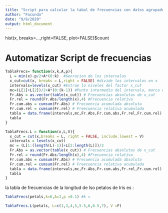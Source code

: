 ```yaml
---
title: "Script para calcular la tabal de frecuencias con datos agrupados"
author: "Facundo"
date: "9/8/2020"
output: html_document
---
```

hist(x, breaks=...,right=FALSE, plot=FALSE)$count

# Automatizar Script de frecuencias

```r
TablaFrecs= function(x,k,A,p){
  L = min(x)-p/2+A*(0:k)  #Genracion de los intervalos
  x_cut=cut(x, breaks = L,right = FALSE) #divide los intervalos en x 
  intervals=levels(x_cut) #Extrae lo niveles del factor x_cut
  mc=(L[1]+L[2])/2+A*(0:(k-1)) #Punto intermedio del intervalo, marca de clase
  Fr.Abs = as.vector(table(x_cut)) # Frecuencias absolutas de x_cut
  Fr.rel = round(Fr.Abs/length(x),4) #Frecuencia relativa
  Fr.cum.abs = cumsum(Fr.Abs) # Frecuencia acumulada absoluta
  Fr.cum.rel = cumsum(Fr.rel) # Freecuencia relativa acumulada
  tabla = data.frame(intervals,mc,Fr.Abs,Fr.cum.abs,Fr.rel,Fr.cum.rel) # armammos el Data Frame
  tabla
}
```


```r
TablaFrecs.L = function(x,L,V){
  x_cut = cut(x,breaks = L, right = FALSE, include.lowest = V)
  intervals = levels(x_cut)
  mc = (L[1:(length(L)-1)]+L[2:length(L)])/2
  Fr.Abs = as.vector(table(x_cut)) # Frecuencias absolutas de x_cut
  Fr.rel = round(Fr.Abs/length(x),4) #Frecuencia relativa
  Fr.cum.abs = cumsum(Fr.Abs) # Frecuencia acumulada absoluta
  Fr.cum.rel = cumsum(Fr.rel) # Freecuencia relativa acumulada
  tabla = data.frame(intervals,mc,Fr.Abs,Fr.cum.abs,Fr.rel,Fr.cum.rel) # armammos el Data Frame
  tabla
}
```

la tabla de frecuencias de la longitud de lso petalos de Iris es :
```r
TablaFrecs(petals,k=6,A=1,p =0.1) #k =

```

```r
TablaFrecs.L(petals, L=c(1,3,4,5,5.5,6,6.5,7), V =F)
```


